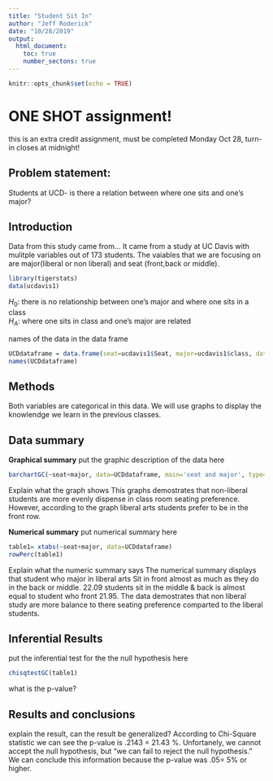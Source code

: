 ---
title: "Student Sit In"
author: "Jeff Roderick"
date: "10/28/2019"
output: 
  html_document:
    toc: true
    number_sectons: true
---

```{r setup, include=FALSE}
knitr::opts_chunk$set(echo = TRUE)
```

# ONE SHOT assignment!
this is an extra credit assignment, must be completed Monday Oct 28, turn-in closes at midnight!

## Problem statement: 
Students at UCD- is there a relation between where one sits and one's major? 

## Introduction  

<!-- where is the data found?  Is this an experiment or an observational study?  !-->

Data from this study came from... 
It came from a study at UC Davis with mulitple variables out of 173 students. The vaiables that we are focusing on are major(liberal or non liberal) and seat (front,back or middle).


```{r include=FALSE, echo=FALSE}
library(tigerstats)
data(ucdavis1)

```

$H_0$: there is no relationship between one's major and where one sits in a class   
$H_A$: where one sits in class and one's major are related  

<!-- Get the data: !-->

names of the data in the data frame

```{r echo=FALSE}
UCDdataframe = data.frame(seat=ucdavis1$Seat, major=ucdavis1$class, data=ucdavis1)
names(UCDdataframe)
```
## Methods

<!--  describe analysis methods here 
what are the variable types, and indicate gaphical, numerical, and inferential methods appropriate
for this question  !--> 
Both variables are categorical in this data. We will use graphs to display the knowlendge we learn in  the previous classes. 


## Data summary

**Graphical summary**
put the graphic description of the data here

```{r}

barchartGC(~seat+major, data=UCDdataframe, main='seat and major', type='percent', xlab= 'seat preference')


```

Explain what the graph shows
This graphs demostrates that non-liberal students are more evenly dispense in class room seating preference. However, according to the graph liberal arts students prefer to be in the front row. 

**Numerical summary**
put numerical summary here

```{r}
table1= xtabs(~seat+major, data=UCDdataframe)
rowPerc(table1)
```

Explain what the numeric summary says
The numerical summary displays that student who major in liberal arts Sit in front almost as much as they do in the back or middle. 22.09 students sit in the middle & back is almost equal to student who front 21.95. The data demostrates that non liberal study are more balance to there seating preference comparted to the liberal students. 

## Inferential Results
put the inferential test for the the null hypothesis here

```{r}
chisqtestGC(table1)
```

what is the p-value?

## Results and conclusions

<!-- explain-- is there evidence that certain majors tend to sit in particular areas of the class?  Can the results of this test be generalized to all majors in all universities? !-->

explain the result, can the result be generalized?
According to Chi-Square statistic we can see the p-value is .2143 = 21.43 %. Unfortanely, we cannot accept the null hypothesis, but "we can fail to reject the null hypothesis."
We can conclude this information because the p-value was .05= 5% or higher.

<!--
push results to your github account, turn in the URL

--OR--

If you did not fork my repo to your github account,
create a repository in your github account for this project, get the URL for that repo and 
(in the terminal window..)

$git remote add origin URL_of_your_github_repo
$git push -u origin master

!-->